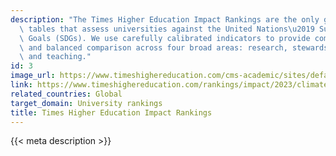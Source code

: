 ```yaml
---
description: "The Times Higher Education Impact Rankings are the only global performance\
  \ tables that assess universities against the United Nations\u2019 Sustainable Development\
  \ Goals (SDGs). We use carefully calibrated indicators to provide comprehensive\
  \ and balanced comparison across four broad areas: research, stewardship, outreach\
  \ and teaching."
id: 3
image_url: https://www.timeshighereducation.com/cms-academic/sites/default/files/2023-10/THE%20LOGO_0.png
link: https://www.timeshighereducation.com/rankings/impact/2023/climate-action
related_countries: Global
target_domain: University rankings
title: Times Higher Education Impact Rankings
---
```


{{< meta description >}}